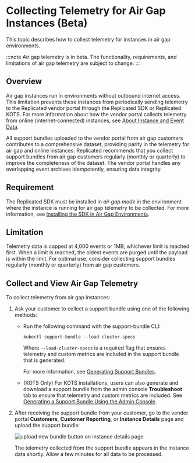 
# Collecting Telemetry for Air Gap Instances (Beta)

This topic describes how to collect telemetry for instances in air gap environments.

:::note
Air gap telemetry is in beta. The functionality, requirements, and limitations of air gap telemetry are subject to change.
:::

## Overview

Air gap instances run in environments without outbound internet access. This limitation prevents these instances from periodically sending telemetry to the Replicated vendor portal through the Replicated SDK or Replicated KOTS. For more information about how the vendor portal collects telemetry from online (internet-connected) instances, see [About Instance and Event Data](/vendor/instance-insights-event-data#about-reporting).

<AirGapTelemetry/>

All support bundles uploaded to the vendor portal from air gap customers contributes to a comprehensive dataset, providing parity in the telemetry for air gap and online instances. Replicated recommends that you collect support bundles from air gap customers regularly (monthly or quarterly) to improve the completeness of the dataset. The vendor portal handles any overlapping event archives idempotently, ensuring data integrity.

## Requirement

The Replicated SDK must be installed in _air gap mode_ in the environment where the instance is running for air gap telemetry to be collected. For more information, see [Installing the SDK in Air Gap Environments](/vendor/replicated-sdk-airgap).

## Limitation

Telemetry data is capped at 4,000 events or 1MB; whichever limit is reached first. When a limit is reached, the oldest events are purged until the payload is within the limit. For optimal use, consider collecting support bundles regularly (monthly or quarterly) from air gap customers.

## Collect and View Air Gap Telemetry

To collect telemetry from air gap instances:

1. Ask your customer to collect a support bundle using one of the following methods:
     * Run the following command with the support-bundle CLI:

       ```
       kubectl support-bundle --load-cluster-specs
       ```
       Where `--load-cluster-specs` is a required flag that ensures telemetry and custom metrics are included in the support bundle that is generated. 

       For more information, see [Generating Support Bundles](/vendor/support-bundle-generating).

     * (KOTS Only) For KOTS installations, users can also generate and download a support bundle from the admin console **Troubleshoot** tab to ensure that telemetry and custom metrics are included. See [Generating a Support Bundle Using the Admin Console](/enterprise/troubleshooting-an-app#generate-a-support-bundle-using-the-admin-console).

1. After receiving the support bundle from your customer, go to the vendor portal **Customers**, **Customer Reporting**, or **Instance Details** page and upload the support bundle:

     ![upload new bundle button on instance details page](/images/airgap-upload-telemetry.png)

     The telemetry collected from the support bundle appears in the instance data shortly. Allow a few minutes for all data to be processed.